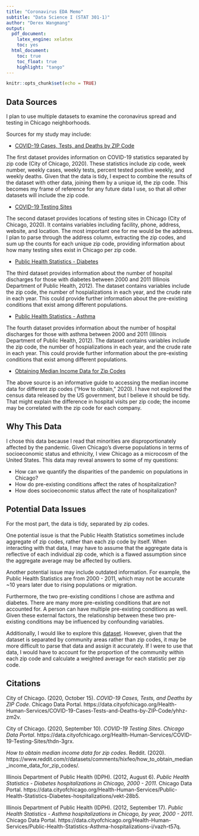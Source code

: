 ```yaml
---
title: "Coronavirus EDA Memo"
subtitle: "Data Science I (STAT 301-1)"
author: "Derex Wangmang"
output:
  pdf_document:
    latex_engine: xelatex
    toc: yes
  html_document:
    toc: true
    toc_float: true
    highlight: "tango"
---
```


```r
knitr::opts_chunk$set(echo = TRUE)
```

## Data Sources
I plan to use multiple datasets to examine the coronavirus spread and testing in Chicago neighborhoods.

Sources for my study may include:

* [COVID-19 Cases, Tests, and Deaths by ZIP Code](https://data.cityofchicago.org/Health-Human-Services/COVID-19-Cases-Tests-and-Deaths-by-ZIP-Code/yhhz-zm2v)

The first dataset provides information on COVID-19 statistics separated by zip code (City of Chicago, 2020). These statistics include zip code, week number, weekly cases, weekly tests, percent tested positive weekly, and weekly deaths. Given that the data is tidy, I expect to combine the results of the dataset with other data, joining them by a unique id, the zip code. This becomes my frame of reference for any future data I use, so that all other datasets will include the zip code.

* [COVID-19 Testing Sites](https://data.cityofchicago.org/Health-Human-Services/COVID-19-Testing-Sites/thdn-3grx)

The second dataset provides locations of testing sites in Chicago (City of Chicago, 2020). It contains variables including facility, phone, address, website, and location. The most important one for me would be the address. I plan to parse through the address column, extracting the zip codes, and sum up the counts for each unique zip code, providing information about how many testing sites exist in Chicago per zip code.

* [Public Health Statistics - Diabetes](https://data.cityofchicago.org/Health-Human-Services/Public-Health-Statistics-Diabetes-hospitalizations/vekt-28b5)

The third dataset provides information about the number of hospital discharges for those with diabetes between 2000 and 2011 (Illinois Department of Public Health, 2012). The dataset contains variables include the zip code, the number of hospializations in each year, and the crude rate in each year. This could provide further information about the pre-existing conditions that exist among different populations.

* [Public Health Statistics - Asthma](https://data.cityofchicago.org/Health-Human-Services/Public-Health-Statistics-Asthma-hospitalizations-i/vazh-t57q)

The fourth dataset provides information about the number of hospital discharges for those with asthma between 2000 and 2011 (Illinois Department of Public Health, 2012). The dataset contains variables include the zip code, the number of hospializations in each year, and the crude rate in each year. This could provide further information about the pre-existing conditions that exist among different populations.

* [Obtaining Median Income Data for Zip Codes](https://www.reddit.com/r/datasets/comments/hixfeo/how_to_obtain_median_income_data_for_zip_codes/)

The above source is an informative guide to accessing the median income data for different zip codes ("How to obtain," 2020). I have not explored the census data released by the US government, but I believe it should be tidy. That might explain the difference in hospital visits per zip code; the income may be correlated with the zip code for each company.

## Why This Data

I chose this data because I read that minorities are disproportionately affected by the pandemic. Given Chicago's diverse populations in terms of socioeconomic status and ethnicity, I view Chicago as a microcosm of the United States. This data may reveal answers to some of my questions:

* How can we quantify the disparities of the pandemic on populations in Chicago?
* How do pre-existing conditions affect the rates of hospitalization?
* How does socioeconomic status affect the rate of hospitalization?

## Potential Data Issues

For the most part, the data is tidy, separated by zip codes.

One potential issue is that the Public Health Statistics sometimes include aggregate of zip codes, rather than each zip code by itself. When interacting with that data, I may have to assume that the aggregate data is reflective of each individual zip code, which is a flawed assumption since the aggregate average may be affected by outliers.

Another potential issue may include outdated information. For example, the Public Health Statistics are from 2000 - 2011, which may not be accurate ~10 years later due to rising populations or migration.

Furthermore, the two pre-existing conditions I chose are asthma and diabetes. There are many more pre-existing conditions that are not accounted for. A person can have multiple pre-existing conditions as well. Given these external factors, the relationship between these two pre-existing conditions may be influenced by confounding variables.

Additionally, I would like to explore this [dataset](https://data.cityofchicago.org/Health-Human-Services/Public-Health-Statistics-Selected-public-health-in/iqnk-2tcu). However, given that the dataset is separated by community areas rather than zip codes, it may be more difficult to parse that data and assign it accurately. If I were to use that data, I would have to account for the proportion of the community within each zip code and calculate a weighted average for each statistic per zip code.

## Citations

City of Chicago. (2020, October 15). *COVID-19 Cases, Tests, and Deaths by ZIP Code*. Chicago Data Portal. https://data.cityofchicago.org/Health-Human-Services/COVID-19-Cases-Tests-and-Deaths-by-ZIP-Code/yhhz-zm2v.

City of Chicago. (2020, September 10). *COVID-19 Testing Sites. Chicago Data Portal*. https://data.cityofchicago.org/Health-Human-Services/COVID-19-Testing-Sites/thdn-3grx.

*How to obtain median income data for zip codes*. Reddit. (2020). https://www.reddit.com/r/datasets/comments/hixfeo/how_to_obtain_median_income_data_for_zip_codes/.

Illinois Department of Public Health (IDPH). (2012, August 6). *Public Health Statistics - Diabetes hospitalizations in Chicago, 2000 - 2011*. Chicago Data Portal. https://data.cityofchicago.org/Health-Human-Services/Public-Health-Statistics-Diabetes-hospitalizations/vekt-28b5.

Illinois Department of Public Health (IDPH). (2012, September 17). *Public Health Statistics - Asthma hospitalizations in Chicago, by year, 2000 - 2011*. Chicago Data Portal. https://data.cityofchicago.org/Health-Human-Services/Public-Health-Statistics-Asthma-hospitalizations-i/vazh-t57q.
